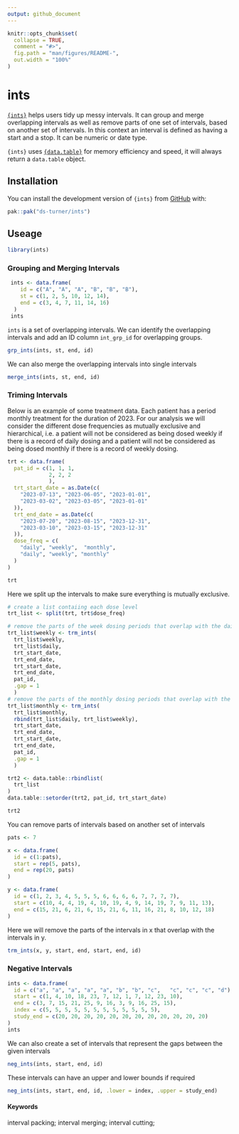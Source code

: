 ```yaml
---
output: github_document
---
```


<!-- README.md is generated from README.Rmd. Please edit that file -->

```r
knitr::opts_chunk$set(
  collapse = TRUE,
  comment = "#>",
  fig.path = "man/figures/README-",
  out.width = "100%"
)
```

# ints

<!-- badges: start -->
<!-- badges: end -->

[`{ints}`](ds-turner.github.io/ints/) helps users tidy up messy intervals. It can group and merge overlapping intervals as well as remove parts of one set of intervals, based on another set of intervals. In this context an interval is defined as having a start and a stop.  It can be numeric or date type.

`{ints}` uses [`{data.table}`](https://rdatatable.gitlab.io/data.table/) for memory efficiency and speed, it will always return a `data.table` object. 

## Installation

You can install the development version of `{ints}` from [GitHub](https://github.com/) with:

``` r
pak::pak("ds-turner/ints")
```

## Useage
```r
library(ints)
```
### Grouping and Merging Intervals
```r
 ints <- data.frame(
    id = c("A", "A", "A", "B", "B", "B"),
    st = c(1, 2, 5, 10, 12, 14),
    end = c(3, 4, 7, 11, 14, 16)
  )
 ints
```

`ints` is a set of overlapping intervals.   We can identify the overlapping intervals and add an ID column `int_grp_id` for overlapping groups.
```r
grp_ints(ints, st, end, id)
```
We can also merge the overlapping intervals into single intervals
```r
merge_ints(ints, st, end, id)
```
### Triming Intervals

Below is an example of some treatment data.  Each patient has a period monthly treatment for the duration of 2023.  For our analysis we will consider the different dose frequencies as mutually exclusive and hierarchical, i.e. a patient will not be considered as being dosed weekly if there is a record of daily dosing and a patient will not be considered as being dosed monthly if there is a record of weekly dosing.  
```r
trt <- data.frame(
  pat_id = c(1, 1, 1,
             2, 2, 2
             ),
  trt_start_date = as.Date(c(
    "2023-07-13", "2023-06-05", "2023-01-01",
    "2023-03-02", "2023-03-05", "2023-01-01"
  )),
  trt_end_date = as.Date(c(
    "2023-07-20", "2023-08-15", "2023-12-31",
    "2023-03-10", "2023-03-15", "2023-12-31"
  )),
  dose_freq = c(
    "daily", "weekly",  "monthly",
    "daily", "weekly", "monthly"
  )
)

trt
```

Here we split up the intervals to make sure everything is mutually exclusive.
```r
# create a list contaiing each dose level
trt_list <- split(trt, trt$dose_freq)

# remove the parts of the week dosing periods that overlap with the daily dosing intervals
trt_list$weekly <- trm_ints(
  trt_list$weekly,
  trt_list$daily,
  trt_start_date,
  trt_end_date,
  trt_start_date,
  trt_end_date,
  pat_id,
  .gap = 1
  )
# remove the parts of the monthly dosing periods that overlap with the daily and weekly dosing intervals
trt_list$monthly <- trm_ints(
  trt_list$monthly,
  rbind(trt_list$daily, trt_list$weekly),
  trt_start_date,
  trt_end_date,
  trt_start_date,
  trt_end_date,
  pat_id,
  .gap = 1
  )

trt2 <- data.table::rbindlist(
  trt_list
)
data.table::setorder(trt2, pat_id, trt_start_date)

trt2
```

You can remove parts of intervals based on another set of intervals
```r
pats <- 7

x <- data.frame(
  id = c(1:pats),
  start = rep(5, pats),
  end = rep(20, pats)
)

y <- data.frame(
  id = c(1, 2, 3, 4, 5, 5, 5, 6, 6, 6, 6, 7, 7, 7, 7),
  start = c(10, 4, 4, 19, 4, 10, 19, 4, 9, 14, 19, 7, 9, 11, 13),
  end = c(15, 21, 6, 21, 6, 15, 21, 6, 11, 16, 21, 8, 10, 12, 18)
)
```

Here we will remove the parts of the intervals in x that overlap with the intervals in y.
```r
trm_ints(x, y, start, end, start, end, id)
```

### Negative Intervals
```r
ints <- data.frame(
  id = c("a", "a", "a", "a", "a", "b", "b", "c",   "c", "c", "c", "d"),
  start = c(1, 4, 10, 18, 23, 7, 12, 1, 7, 12, 23, 10),
  end = c(3, 7, 15, 21, 25, 9, 16, 3, 9, 16, 25, 15),
  index = c(5, 5, 5, 5, 5, 5, 5, 5, 5, 5, 5, 5),
  study_end = c(20, 20, 20, 20, 20, 20, 20, 20, 20, 20, 20, 20)
)
ints
```
We can also create a set of intervals that represent the gaps between the given intervals
```r
neg_ints(ints, start, end, id)
```
These intervals can have an upper and lower bounds if required
```r
neg_ints(ints, start, end, id, .lower = index, .upper = study_end)
```


#### Keywords
interval packing; interval merging; interval cutting;
